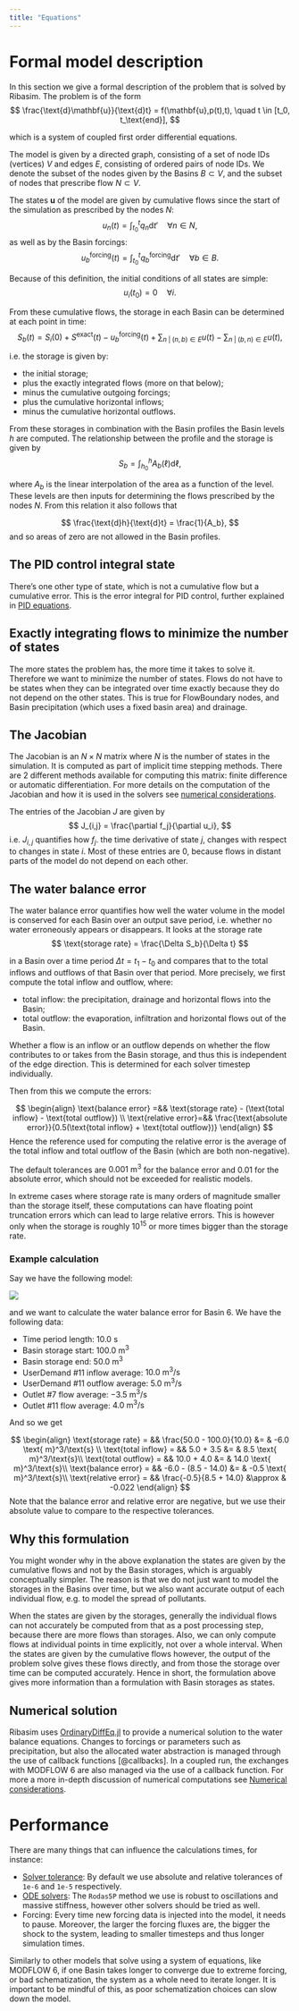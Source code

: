 ```yaml
---
title: "Equations"
---
```


# Formal model description
In this section we give a formal description of the problem that is solved by Ribasim. The problem is of the form
$$
	\frac{\text{d}\mathbf{u}}{\text{d}t} = f(\mathbf{u},p(t),t), \quad t \in [t_0, t_\text{end}],
$$

which is a system of coupled first order differential equations.

The model is given by a directed graph, consisting of a set of node IDs (vertices) $V$ and edges $E$, consisting of ordered pairs of node IDs.
We denote the subset of the nodes given by the Basins $B \subset V$, and the subset of nodes that prescribe flow $N \subset V$.

The states $\mathbf{u}$ of the model are given by cumulative flows since the start of the simulation as prescribed by the nodes $N$:
$$
	u_n(t) = \int_{t_0}^t q_n\text{d}t' \quad \forall n \in N,
$$
as well as by the Basin forcings:
$$
	u_b^\text{forcing}(t) = \int_{t_0}^t q_b^\text{forcing}\text{d}t' \quad \forall b \in B.
$$

Because of this definition, the initial conditions of all states are simple:
$$
	u_i(t_0) = 0 \quad \forall i.
$$

From these cumulative flows, the storage in each Basin can be determined at each point in time:
$$
	S_b(t) = S_i(0) + S^\text{exact}(t) - u_b^\text{forcing}(t) + \sum_{n\;|\;(n,b)\in E} u(t) - \sum_{n\;|\;(b,n)\in E} u(t),
$$

i.e. the storage is given by:

- the initial storage;
- plus the exactly integrated flows (more on that below);
- minus the cumulative outgoing forcings;
- plus the cumulative horizontal inflows;
- minus the cumulative horizontal outflows.

From these storages in combination with the Basin profiles the Basin levels $h$ are computed.
The relationship between the profile and the storage is given by
$$
	S_b = \int_{h_0}^h A_b(\ell)\text{d}\ell,
$$

where $A_b$ is the linear interpolation of the area as a function of the level.
These levels are then inputs for determining the flows prescribed by the nodes $N$. From this relation it also follows that

$$
	\frac{\text{d}h}{\text{d}t} = \frac{1}{A_b},
$$
and so areas of zero are not allowed in the Basin profiles.

## The PID control integral state

There's one other type of state, which is not a cumulative flow but a cumulative error.
This is the error integral for PID control, further explained in [PID equations](/reference/node/pid-control.qmd#equations).

## Exactly integrating flows to minimize the number of states

The more states the problem has, the more time it takes to solve it.
Therefore we want to minimize the number of states.
Flows do not have to be states when they can be integrated over time exactly because they do not depend on the other states.
This is true for FlowBoundary nodes, and Basin precipitation (which uses a fixed basin area) and drainage.

## The Jacobian

The Jacobian is an $N \times N$ matrix where $N$ is the number of states in the simulation.
It is computed as part of implicit time stepping methods.
There are 2 different methods available for computing this matrix: finite difference or automatic differentiation.
For more details on the computation of the Jacobian and how it is used in the solvers see [numerical considerations](numerics.qmd).

The entries of the Jacobian $J$ are given by
$$
	J_{i,j} = \frac{\partial f_j}{\partial u_i},
$$
i.e. $J_{i,j}$ quantifies how $f_j$. the time derivative of state $j$, changes with respect to changes in state $i$. Most of these entries are $0$, because flows in distant parts of the model do not depend on each other.

## The water balance error

The water balance error quantifies how well the water volume in the model is conserved for each Basin over an output save period, i.e. whether no water erroneously appears or disappears. It looks at the storage rate
$$
	\text{storage rate} = \frac{\Delta S_b}{\Delta t}
$$

in a Basin over a time period $\Delta t = t_1 - t_0$ and compares that to the total inflows and outflows of that Basin over that period. More precisely, we first compute the total inflow and outflow, where:

- $\text{total inflow}$: the precipitation, drainage and horizontal flows into the Basin;
- $\text{total outflow}$: the evaporation, infiltration and horizontal flows out of the Basin.

Whether a flow is an inflow or an outflow depends on whether the flow contributes to or takes from the Basin storage, and thus this is independent of the edge direction. This is determined for each solver timestep individually.

Then from this we compute the errors:

$$
	\begin{align}
	\text{balance error} =&& \text{storage rate} - (\text{total inflow} - \text{total outflow}) \\
	\text{relative error}=&& \frac{\text{absolute error}}{0.5(\text{total inflow} + \text{total outflow})}
	\end{align}
$$
Hence the reference used for computing the relative error is the average of the total inflow and total outflow of the Basin (which are both non-negative).

The default tolerances are $0.001 \text{ m}^3$ for the balance error and $0.01$ for the absolute error, which should not be exceeded for realistic models.

In extreme cases where storage rate is many orders of magnitude smaller than the storage itself, these computations can have floating point truncation errors which can lead to large relative errors.  This is however only when the storage is roughly $10^{15}$ or more times bigger than the storage rate.

### Example calculation

Say we have the following model:

![](https://s3.deltares.nl/ribasim/doc-image/concept/equations/subnetwork.png){fig-align="left"}

and we want to calculate the water balance error for Basin 6. We have the following data:

- Time period length: $10.0 \text{ s}$
- Basin storage start: $100.0 \text{ m}^3$
- Basin storage end: $50.0 \text{ m}^3$
- UserDemand #11 inflow average: $10.0 \text{ m}^3/\text{s}$
- UserDemand #11 outflow average: $5.0 \text{ m}^3/\text{s}$
- Outlet #7 flow average: $- 3.5 \text{ m}^3/\text{s}$
- Outlet #11 flow average: $4.0 \text{ m}^3/\text{s}$

And so we get

$$
\begin{align}
	\text{storage rate} = && \frac{50.0 - 100.0}{10.0} &= & -6.0 \text{ m}^3/\text{s} \\
	\text{total inflow} = && 5.0 + 3.5 &= & 8.5 \text{ m}^3/\text{s}\\
	\text{total outflow} = && 10.0 + 4.0 &= & 14.0 \text{ m}^3/\text{s}\\
	\text{balance error} = && -6.0 - (8.5 - 14.0) &= & -0.5 \text{ m}^3/\text{s}\\
	\text{relative error} = && \frac{-0.5}{8.5 + 14.0} &\approx & -0.022
\end{align}
$$
Note that the balance error and relative error are negative, but we use their absolute value to compare to the respective tolerances.

## Why this formulation

You might wonder why in the above explanation the states are given by the cumulative flows and not by the Basin storages, which is arguably conceptually simpler.
The reason is that we do not just want to model the storages in the Basins over time, but we also want accurate output of each individual flow, e.g. to model the spread of pollutants.

When the states are given by the storages, generally the individual flows can not accurately be computed from that as a post processing step, because there are more flows than storages.
Also, we can only compute flows at individual points in time explicitly, not over a whole interval.
When the states are given by the cumulative flows however, the output of the problem solve gives these flows directly, and from those the storage over time can be computed accurately.
Hence in short, the formulation above gives more information than a formulation with Basin storages as states.

## Numerical solution

Ribasim uses [OrdinaryDiffEq.jl](https://github.com/SciML/OrdinaryDiffEq.jl/) to provide a numerical solution to the water balance equations.
Changes to forcings or parameters such as precipitation, but also the allocated water abstraction is managed through the use of callback functions [@callbacks].
In a coupled run, the exchanges with MODFLOW 6 are also managed via the use of a callback function.
For more a more in-depth discussion of numerical computations see [Numerical considerations](numerics.qmd).

# Performance

There are many things that can influence the calculations times, for instance:

- [Solver tolerance](https://diffeq.sciml.ai/stable/basics/faq/#What-does-tolerance-mean-and-how-much-error-should-I-expect):
  By default we use absolute and relative tolerances of `1e-6` and `1e-5` respectively.
- [ODE solvers](https://diffeq.sciml.ai/stable/solvers/ode_solve/):
  The `Rodas5P` method we use is robust to oscillations and massive stiffness, however other solvers should be tried as well.
- Forcing: Every time new forcing data is injected into the model, it needs to pause.
  Moreover, the larger the forcing fluxes are, the bigger the shock to the system, leading to smaller timesteps and thus longer simulation times.

Similarly to other models that solve using a system of equations, like MODFLOW 6, if one Basin takes longer to converge due to extreme forcing, or bad schematization, the system as a whole need to iterate longer.
It is important to be mindful of this, as poor schematization choices can slow down the model.
